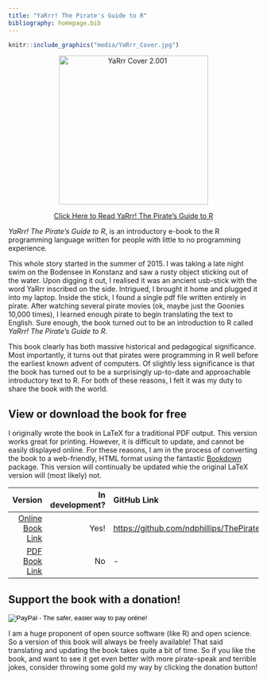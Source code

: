 ```yaml
---
title: "YaRrr! The Pirate's Guide to R"
bibliography: homepage.bib
---
```


```r
knitr::include_graphics("media/YaRrr_Cover.jpg")
```

<p style="text-align: center;"><a href="https://bookdown.org/ndphillips/YaRrr/"><img src="http://ndphillips.github.io/media/YaRrr_Cover.jpg" alt="YaRrr Cover 2.001" width="300" /></a></p>

<p style="text-align: center;"><a href="https://bookdown.org/ndphillips/YaRrr/">Click Here to Read YaRrr! The Pirate's Guide to R</a></p>


*YaRrr! The Pirate's Guide to R*, is an introductory e-book to the R programming language written for people with little to no programming experience.

This whole story started in the summer of 2015. I was taking a late night swim on the Bodensee in Konstanz and saw a rusty object sticking out of the water. Upon digging it out, I realised it was an ancient usb-stick with the word YaRrr inscribed on the side. Intrigued, I brought it home and plugged it into my laptop. Inside the stick, I found a single pdf file written entirely in pirate. After watching several pirate movies (ok, maybe just the Goonies 10,000 times), I learned enough pirate to begin translating the text to English. Sure enough, the book turned out to be an introduction to R called *YaRrr! The Pirate’s Guide to R*.

This book clearly has both massive historical and pedagogical significance. Most importantly, it turns out that pirates were programming in R well before the earliest known advent of computers. Of slightly less significance is that the book has turned out to be a surprisingly up-to-date and approachable introductory text to R. For both of these reasons, I felt it was my duty to share the book with the world.

## View or download the book for free

I originally wrote the book in LaTeX for a traditional PDF output. This version works great for printing. However, it is difficult to update, and cannot be easily displayed online. For these reasons, I am in the process of converting the book to a web-friendly, HTML format using the fantastic [Bookdown](https://bookdown.org) package. This version will continually be updated whie the original LaTeX version will (most likely) not.


| Version| In development?| GitHub Link
|------:|----:|:-----|
| [Online Book Link](https://bookdown.org/ndphillips/YaRrr/)|    Yes!|[https://github.com/ndphillips/ThePiratesGuideToR](https://github.com/ndphillips/ThePiratesGuideToR)     |
| [PDF Book Link](https://drive.google.com/file/d/0B4udF24Yxab0S1hnZlBBTmgzM3M/view?usp=sharing)|    No| -     |



## Support the book with a donation!

<form action="https://www.paypal.com/cgi-bin/webscr" method="post" target="_top"><input name="cmd" type="hidden" value="_s-xclick" /><input name="hosted_button_id" type="hidden" value="NWE3NP9LHDQ6J" /><input alt="PayPal - The safer, easier way to pay online!" name="submit" src="https://www.paypalobjects.com/webstatic/en_US/i/btn/png/silver-pill-paypal-34px.png" type="image" /><img src="https://www.paypalobjects.com/en_US/i/scr/pixel.gif" alt="" width="1" height="1" border="0" /></form>

I am a huge proponent of open source software (like R) and open science. So a version of this book will always be freely available! That said translating and updating the book takes quite a bit of time. So if you like the book, and want to see it get even better with more pirate-speak and terrible jokes, consider throwing some gold my way by clicking the donation button!



